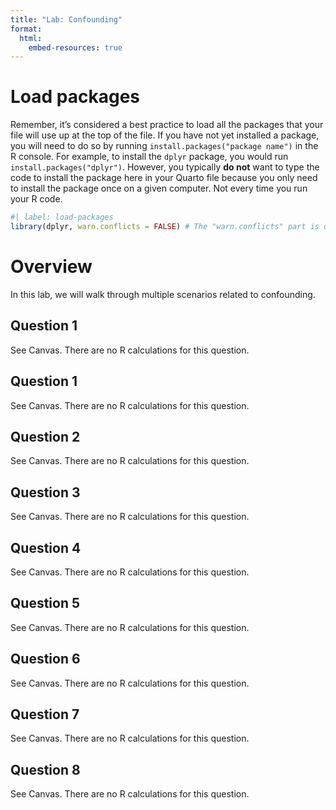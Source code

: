 ```yaml
---
title: "Lab: Confounding"
format:
  html:
    embed-resources: true
---
```



# Load packages

Remember, it's considered a best practice to load all the packages that your file will use up at the top of the file. If you have not yet installed a package, you will need to do so by running `install.packages("package name")` in the R console. For example, to install the `dplyr` package, you would run `install.packages("dplyr")`. However, you typically **do not** want to type the code to install the package here in your Quarto file because you only need to install the package once on a given computer. Not every time you run your R code.

```r
#| label: load-packages
library(dplyr, warn.conflicts = FALSE) # The "warn.conflicts" part is optional
```


# Overview

In this lab, we will walk through multiple scenarios related to confounding.

## Question 1

See Canvas. There are no R calculations for this question.

## Question 1

See Canvas. There are no R calculations for this question.

## Question 2

See Canvas. There are no R calculations for this question.

## Question 3

See Canvas. There are no R calculations for this question.

## Question 4

See Canvas. There are no R calculations for this question.

## Question 5

See Canvas. There are no R calculations for this question.

## Question 6

See Canvas. There are no R calculations for this question.

## Question 7

See Canvas. There are no R calculations for this question.

## Question 8

See Canvas. There are no R calculations for this question.
